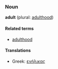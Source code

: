 ===Noun===
'''adult''' (plural: [[adulthood]])

====Related terms====
*[[adulthood]]

====Translations====
*Greek: [[ενήλικας]]